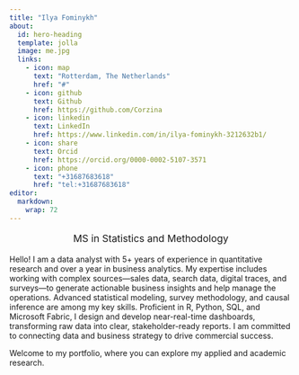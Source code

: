 ```yaml
---
title: "Ilya Fominykh"
about:
  id: hero-heading
  template: jolla
  image: me.jpg
  links:
    - icon: map
      text: "Rotterdam, The Netherlands"
      href: "#"
    - icon: github
      text: Github
      href: https://github.com/Corzina
    - icon: linkedin
      text: LinkedIn
      href: https://www.linkedin.com/in/ilya-fominykh-3212632b1/
    - icon: share
      text: Orcid
      href: https://orcid.org/0000-0002-5107-3571
    - icon: phone
      text: "+31687683618"
      href: "tel:+31687683618"
editor: 
  markdown: 
    wrap: 72
---
```


::: {#hero-heading}

<div style="text-align:center; font-size:1.25em; font-weight:400; margin-bottom:1em;">
  MS in Statistics and Methodology
</div>

Hello! I am a data analyst with 5+ years of experience in quantitative research and over a year in business analytics. My expertise includes working with complex sources—sales data, search data, digital traces, and surveys—to generate actionable business insights and help manage the operations. Advanced statistical modeling, survey methodology, and causal inference are among my key skills. Proficient in R, Python, SQL, and Microsoft Fabric, I design and develop near-real-time dashboards, transforming raw data into clear, stakeholder-ready reports. I am committed to connecting data and business strategy to drive commercial success.

Welcome to my portfolio, where you can explore my applied and academic research.

:::

